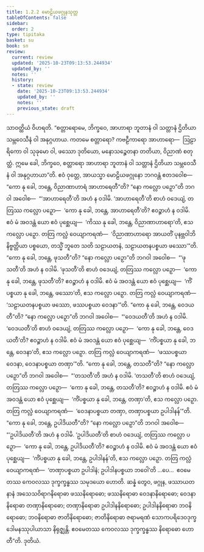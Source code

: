 ```yaml
---
title: 1.2.2 မောဠိယဖဂ္ဂုနသုတ္တ
tableOfContents: false
sidebar:
  order: 2
type: tipitaka
basket: su
book: sn
review:
  current: review
  updated: '2025-10-23T09:13:53.244934'
  updated_by: ''
  notes: ''
  history:
  - state: review
    date: '2025-10-23T09:13:53.244934'
    updated_by: ''
    notes: ''
    previous_state: draft
---
```



<ReviewStatus review={frontmatter.review} showDetails={true} />

<HypothesisAnnotation frontmatter={frontmatter} />

<DynamicBreadcrumb />

<Division number="12" book="sn" e="ch" v="18" p="281">

<Paragraph number="72" book="sn">
သာဝတ္ထိယံ ဝိဟရတိ. “စတ္တာရောမေ, ဘိက္ခဝေ, အာဟာရာ ဘူတာနံ ဝါ သတ္တာနံ ဌိတိယာ သမ္ဘဝေသီနံ ဝါ အနုဂ္ဂဟာယ. ကတမေ စတ္တာရော? ကဗဠီကာရော အာဟာရော—  ဩဠာရိကော ဝါ သုခုမော ဝါ, ဖဿော ဒုတိယော, မနောသဉ္စေတနာ တတိယာ, ဝိညာဏံ စတုတ္ထံ. ဣမေ ခေါ, ဘိက္ခဝေ, စတ္တာရော အာဟာရာ ဘူတာနံ ဝါ သတ္တာနံ ဌိတိယာ သမ္ဘဝေသီနံ ဝါ အနုဂ္ဂဟာယာ”တိ.
</Paragraph>

<Paragraph number="73" book="sn">
ဧဝံ ဝုတ္တေ, အာယသ္မာ မောဠိယဖဂ္ဂုနော ဘဂဝန္တံ ဧတဒဝေါစ—  “ကော နု ခေါ, ဘန္တေ, ဝိညာဏာဟာရံ အာဟာရေတီ”တိ? “နော ကလ္လော ပဉှော”တိ ဘဂဝါ အဝေါစ—  “‘အာဟာရေတီ’တိ အဟံ န ဝဒါမိ. ‘အာဟာရေတီ’တိ စာဟံ ဝဒေယျံ, တတြဿ ကလ္လော ပဉှော—  ‘ကော နု ခေါ, ဘန္တေ, အာဟာရေတီ’တိ? ဧဝဉ္စာဟံ န ဝဒါမိ. ဧဝံ မံ အဝဒန္တံ ယော ဧဝံ ပုစ္ဆေယျ—  ‘ကိဿ နု ခေါ, ဘန္တေ, ဝိညာဏာဟာရော’တိ, ဧသ ကလ္လော ပဉှော. တတြ ကလ္လံ ဝေယျာကရဏံ—  ‘ဝိညာဏာဟာရော အာယတိံ ပုနဗ္ဘဝါဘိနိဗ္ဗတ္တိယာ ပစ္စယော, တသ္မိံ ဘူတေ သတိ သဠာယတနံ, သဠာယတနပစ္စယာ ဖဿော’”တိ.
</Paragraph>

<Paragraph number="74" book="sn">
“ကော နု ခေါ, ဘန္တေ, ဖုသတီ”တိ? “နော ကလ္လော ပဉှော”တိ ဘဂဝါ အဝေါစ—  “‘ဖုသတီ’တိ အဟံ န ဝဒါမိ. ‘ဖုသတီ’တိ စာဟံ ဝဒေယျံ, တတြဿ ကလ္လော ပဉှော—  ‘ကော နု ခေါ, ဘန္တေ, ဖုသတီ’တိ? ဧဝဉ္စာဟံ န ဝဒါမိ. ဧဝံ မံ အဝဒန္တံ ယော ဧဝံ ပုစ္ဆေယျ—  ‘ကိံပစ္စယာ နု ခေါ, ဘန္တေ, ဖဿော’တိ, ဧသ ကလ္လော ပဉှော. တတြ ကလ္လံ ဝေယျာကရဏံ—  ‘သဠာယတနပစ္စယာ ဖဿော, ဖဿပစ္စယာ ဝေဒနာ’”တိ.
</Paragraph>

<Paragraph number="75" book="sn">
“ကော နု ခေါ, ဘန္တေ, ဝေဒယတီ”တိ? “နော ကလ္လော ပဉှော”တိ ဘဂဝါ အဝေါစ—  “‘ဝေဒယတီ’တိ အဟံ န ဝဒါမိ. ‘ဝေဒယတီ’တိ စာဟံ ဝဒေယျံ, တတြဿ ကလ္လော ပဉှော—  ‘ကော နု ခေါ, ဘန္တေ, ဝေဒယတီ’တိ? ဧဝဉ္စာဟံ န ဝဒါမိ. ဧဝံ မံ အဝဒန္တံ ယော ဧဝံ ပုစ္ဆေယျ—  ‘ကိံပစ္စယာ နု ခေါ, ဘန္တေ, ဝေဒနာ’တိ, ဧသ ကလ္လော ပဉှော. တတြ ကလ္လံ ဝေယျာကရဏံ—  ‘ဖဿပစ္စယာ ဝေဒနာ, ဝေဒနာပစ္စယာ တဏှာ’”တိ.
</Paragraph>

<Paragraph number="76" book="sn">
“ကော နု ခေါ, ဘန္တေ, တသတီ”တိ? “နော ကလ္လော ပဉှော”တိ ဘဂဝါ အဝေါစ—  “‘တသတီ’တိ အဟံ န ဝဒါမိ. ‘တသတီ’တိ စာဟံ ဝဒေယျံ, တတြဿ ကလ္လော ပဉှော—  ‘ကော နု ခေါ, ဘန္တေ, တသတီ’တိ? ဧဝဉ္စာဟံ န ဝဒါမိ. ဧဝံ မံ အဝဒန္တံ ယော ဧဝံ ပုစ္ဆေယျ—  ‘ကိံပစ္စယာ နု ခေါ, ဘန္တေ, တဏှာ’တိ, ဧသ ကလ္လော ပဉှော. တတြ ကလ္လံ ဝေယျာကရဏံ—  ‘ဝေဒနာပစ္စယာ တဏှာ, တဏှာပစ္စယာ ဥပါဒါနန်’”တိ.
</Paragraph>

<Paragraph number="77" book="sn">
“ကော နု ခေါ, ဘန္တေ, ဥပါဒိယတီ”တိ? “နော ကလ္လော ပဉှော”တိ ဘဂဝါ အဝေါစ—  “‘ဥပါဒိယတီ’တိ အဟံ န ဝဒါမိ. ‘ဥပါဒိယတီ’တိ စာဟံ ဝဒေယျံ, တတြဿ ကလ္လော ပဉှော—  ‘ကော နု ခေါ, ဘန္တေ, ဥပါဒိယတီ’တိ? ဧဝဉ္စာဟံ န ဝဒါမိ. ဧဝံ မံ အဝဒန္တံ ယော ဧဝံ ပုစ္ဆေယျ—  ‘ကိံပစ္စယာ နု ခေါ, ဘန္တေ, ဥပါဒါနန်’တိ, ဧသ ကလ္လော ပဉှော. တတြ ကလ္လံ ဝေယျာကရဏံ—  ‘တဏှာပစ္စယာ ဥပါဒါနံ; ဥပါဒါနပစ္စယာ ဘဝေါ’တိ …ပေ…  ဧဝမေတဿ ကေဝလဿ ဒုက္ခက္ခန္ဓဿ သမုဒယော ဟောတိ.
</Paragraph>

<Paragraph number="78" book="sn">
ဆန္နံ တွေဝ, ဖဂ္ဂုန, ဖဿာယတနာနံ အသေသဝိရာဂနိရောဓာ ဖဿနိရောဓော; ဖဿနိရောဓာ ဝေဒနာနိရောဓော; ဝေဒနာနိရောဓာ တဏှာနိရောဓော; တဏှာနိရောဓာ ဥပါဒါနနိရောဓော; ဥပါဒါနနိရောဓာ ဘဝနိရောဓော; ဘဝနိရောဓာ ဇာတိနိရောဓော; ဇာတိနိရောဓာ ဇရာမရဏံ သောကပရိဒေဝဒုက္ခဒေါမနဿုပါယာသာ နိရုဇ္ဈန္တိ. ဧဝမေတဿ ကေဝလဿ ဒုက္ခက္ခန္ဓဿ နိရောဓော ဟောတီ”တိ.

</Paragraph>
</Division>

<Paragraph number="79" type="center" book="sn">
ဒုတိယံ.
</Paragraph>